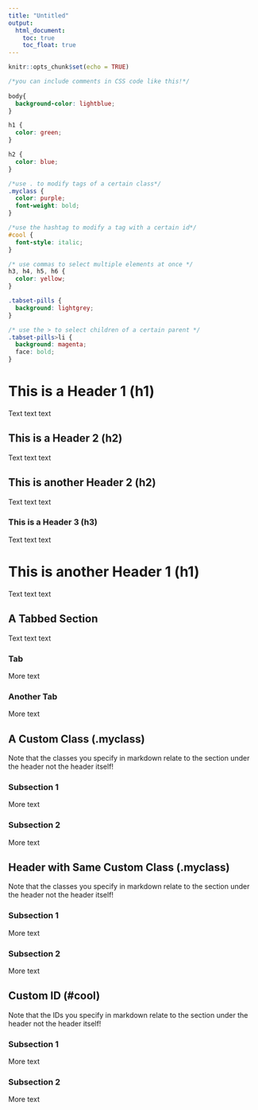 ```yaml
---
title: "Untitled"
output: 
  html_document:
    toc: true
    toc_float: true
---
```


```r
knitr::opts_chunk$set(echo = TRUE)
```

```css
/*you can include comments in CSS code like this!*/
  
body{
  background-color: lightblue;
}

h1 {
  color: green;
}

h2 {
  color: blue;
}

/*use . to modify tags of a certain class*/
.myclass {
  color: purple;
  font-weight: bold;
}

/*use the hashtag to modify a tag with a certain id*/
#cool {
  font-style: italic;
}

/* use commas to select multiple elements at once */
h3, h4, h5, h6 {
  color: yellow;
}

.tabset-pills {
  background: lightgrey;
}

/* use the > to select children of a certain parent */
.tabset-pills>li {
  background: magenta;
  face: bold;
}

```

# This is a Header 1 (h1)

Text text text

## This is a Header 2 (h2)

Text text text

## This is another Header 2 (h2)

Text text text

### This is a Header 3 (h3)

Text text text

# This is another Header 1 (h1)

Text text text

## A Tabbed Section {.tabset .tabset-fade .tabset-pills}

Text text text

### Tab

More text

### Another Tab

More text

## A Custom Class (.myclass) {.myclass}

Note that the classes you specify in markdown relate to the section under the header not the header itself!

### Subsection 1

More text

### Subsection 2

More text

## Header with Same Custom Class (.myclass) {.myclass}

Note that the classes you specify in markdown relate to the section under the header not the header itself!

### Subsection 1

More text

### Subsection 2

More text

## Custom ID (#cool) {#cool}

Note that the IDs you specify in markdown relate to the section under the header not the header itself!

### Subsection 1

More text

### Subsection 2

More text
